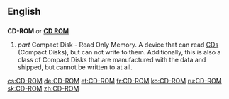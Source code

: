 ==English==

==={{abbreviation}}===
{{wikipedia}}
'''CD-ROM''' ''or'' '''[[CD ROM]]'''

# ''part {{initialism}}'' Compact Disk - ''{{acronym}}'' Read Only Memory.  A device that can read [[CD]]s (Compact Disks), but can not write to them.  Additionally, this is also a class of Compact Disks that are manufactured with the data and shipped, but cannot be written to at all.

[[cs:CD-ROM]]
[[de:CD-ROM]]
[[et:CD-ROM]]
[[fr:CD-ROM]]
[[ko:CD-ROM]]
[[ru:CD-ROM]]
[[sk:CD-ROM]]
[[zh:CD-ROM]]